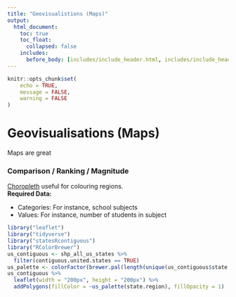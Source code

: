 ```yaml
---
title: "Geovisualistions (Maps)"
output:
  html_document:
    toc: true
    toc_float:
      collapsed: false
    includes:
      before_body: [includes/include_header.html, includes/include_header_navpage.html]
---
```


```r
knitr::opts_chunk$set(
	echo = TRUE,
	message = FALSE,
	warning = FALSE
)
```

# Geovisualisations (Maps)

Maps are great

### Comparison / Ranking / Magnitude

<!--html_preserve-->
<div class="row">
   <div class="col-md-6">
   <span><a href="geoviz_choropleth.html">Choropleth</a> useful for colouring regions.</span>
   <br>
   <strong>Required Data:</strong>
   <ul>
   <li>Categories: For instance, school subjects</li>
   <li>Values: For instance, number of students in subject</li>
   </ul>
   </div>
   <div class="col-md-4">
```r
library("leaflet")
library("tidyverse")
library("statesRcontiguous")
library("RColorBrewer")
us_contiguous <- shp_all_us_states %>%
  filter(contiguous.united.states == TRUE)
us_palette <- colorFactor(brewer.pal(length(unique(us_contiguous$state.region)), "Dark2"), unique(us_contiguous$state.region))
us_contiguous %>%
  leaflet(width = "200px", height = "200px") %>%
  addPolygons(fillColor = ~us_palette(state.region), fillOpacity = 1)
```
   </div>
   </div>
<!--/html_preserve-->

